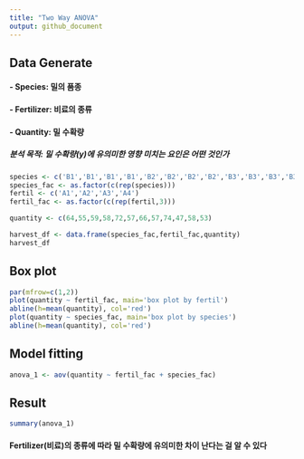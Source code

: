 ```yaml
---
title: "Two Way ANOVA"
output: github_document
---
```

## Data Generate
#### - Species: 밀의 품종
#### - Fertilizer: 비료의 종류
#### - Quantity: 밀 수확량
##### 분석 목적: 밀 수확량(y)에 유의미한 영향 미치는 요인은 어떤 것인가
```r
species <- c('B1','B1','B1','B1','B2','B2','B2','B2','B3','B3','B3','B3')
species_fac <- as.factor(c(rep(species))) 
fertil <- c('A1','A2','A3','A4')
fertil_fac <- as.factor(c(rep(fertil,3)))

quantity <- c(64,55,59,58,72,57,66,57,74,47,58,53)
```

```r
harvest_df <- data.frame(species_fac,fertil_fac,quantity)
harvest_df
```

## Box plot
```r
par(mfrow=c(1,2))
plot(quantity ~ fertil_fac, main='box plot by fertil')
abline(h=mean(quantity), col='red')
plot(quantity ~ species_fac, main='box plot by species')
abline(h=mean(quantity), col='red')
```


## Model fitting
```r
anova_1 <- aov(quantity ~ fertil_fac + species_fac)
```
## Result
```r
summary(anova_1)
```
####  Fertilizer(비료)의 종류에 따라 밀 수확량에 유의미한 차이 난다는 걸 알 수 있다



